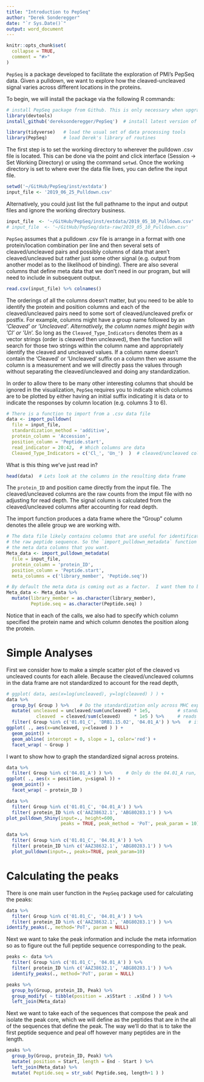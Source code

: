 ```yaml
---
title: "Introduction to PepSeq"
author: "Derek Sonderegger"
date: "`r Sys.Date()`"
output: word_document
---
```


```r
knitr::opts_chunk$set(
  collapse = TRUE,
  comment = "#>"
)
```

`PepSeq` is a package developed to facilitate the exploration of PMI's PepSeq data.  Given a pulldown, we want to explore how the cleaved-uncleaved signal varies across different locations in the proteins. 

To begin, we will install the package via the following R commands:
```r
# install PepSeq package from Github. This is only necessary when upgrading to a new version
library(devtools)
install_github('dereksonderegger/PepSeq')  # install latest version of Derek's PepSeq tools
```

```r
library(tidyverse)   # load the usual set of data processing tools
library(PepSeq)      # load Derek's library of routines
```

The first step is to set the working directory to wherever the pulldown .csv file is located.  This can be done via the point and click interface (Session -> Set Working Directory) or using the command `setwd`.  Once the working directory is set to where ever the data file lives, you can define the input file.
```r
setwd('~/GitHub/PepSeq/inst/extdata')
input_file <- '2019_06_25_Pulldown.csv'
```


Alternatively, you could just list the full pathname to the input and output files and ignore the working directory business. 
```r
input_file  <- '~/GitHub/PepSeq/inst/extdata/2019_05_10_Pulldown.csv'
# input_file  <- '~/GitHub/PepSeq/data-raw/2019_05_10_Pulldown.csv'
```


`PepSeq` assumes that a pulldown .csv file is arrange in a format with one protein/location combination
per line and then several sets of cleaved/uncleaved pairs and possibly columns of data that aren't cleaved/uncleaved but rather just some other signal (e.g. output from another model as to the likelihood of binding). There are also several columns that define meta data that we don't need in our program, but will need to include in subsequent output.

```r
read.csv(input_file) %>% colnames()
```

The orderings of all the columns doesn't matter, but you need to be able to identify the protein and position columns and each of the cleaved/uncleaved pairs need to some sort of cleaved/uncleaved prefix or postfix. For example, columns might have a group name followed by an '_Cleaved' or '_Uncleaved'.  Alternatively, the column names might begin with 'Cl_' or 'Un_'. So long as the `Cleaved_Type_Indicators` denotes them as a vector strings (order is cleaved then uncleaved), then the function will search for those two strings within the column name and appropriately identify the cleaved and uncleaved values. If a column name doesn't contain the 'Cleaved' or 'Uncleaved' suffix on a column then we assume the column is a measurement and we will directly pass the values through without separating the cleaved/uncleaved and doing any standardization.

In order to allow there to be many other interesting columns that should be ignored in the visualization, `PepSeq` requires you to indicate which columns are to be plotted by either having an initial suffix indicating it is data or to indicate the responses by column location (e.g. columns 3 to 6).

```r
# There is a function to import from a .csv data file
data <- import_pulldown(
  file = input_file, 
  standardization_method = 'additive',
  protein_column = 'Accession', 
  position_column = 'Peptide.start',
  read_indicator = 20:42,  # Which columns are data
  Cleaved_Type_Indicators = c('Cl_', 'Un_')  )  # cleaved/uncleaved columns end with _Cleaved or _Uncleaved
```

What is this thing we've just read in?
```r
head(data)  # Lets look at the columns in the resulting data frame
```
The `protein_ID` and position came directly from the input file. The cleaved/uncleaved columns are the raw counts from the imput file with no adjusting for read depth. The signal column is calculated from the cleaved/uncleaved columns after accounting for read depth. 


The import function produces a data frame where the "Group" column denotes the allele group we are working with.
```r
# The data file likely contains columns that are useful for identification of proteins. Or perhaps 
# the raw peptide sequence. So the `import_pulldown_metadata` function allows us to  pick out
# the meta data columns that you want.
Meta_data <- import_pulldown_metadata(
  file = input_file, 
  protein_column = 'protein_ID', 
  position_column = 'Peptide.start',
  meta_columns = c('library_member', 'Peptide.seq')) 

# By default the meta data is coming out as a factor.  I want them to be character strings.
Meta_data <- Meta_data %>%
  mutate(library_member = as.character(library_member),
         Peptide.seq = as.character(Peptide.seq) )
```

Notice that in each of the calls, we also had to specify which column specified the protein name and which column denotes the position along the protein.


# Simple Analyses

First we consider how to make a simple scatter plot of the cleaved vs uncleaved counts for each allele. Because the cleaved/uncleaved columns in the data frame are not standardized to account for the read depth,  

```r
# ggplot( data, aes(x=log(uncleaved), y=log(cleaved) ) ) +
data %>% 
  group_by( Group ) %>%    # Do the standardization only across MHC experiments
  mutate( uncleaved = uncleaved/sum(uncleaved) * 1e5,          # standardize the read depths...
           cleaved  = cleaved/sum(cleaved)     * 1e5 ) %>%     # reads per 10,000
  filter( Group %in% c('01.01_C', 'DRB1.15.02', '04.01_A') ) %>%   # if you only want one or more group
ggplot( ., aes(x=uncleaved, y=cleaved ) ) +
  geom_point() + 
  geom_abline( intercept = 0, slope = 1, color='red') +
  facet_wrap( ~ Group ) 
```



I want to show how to graph the standardized signal across proteins.
```r
data %>%
  filter( Group %in% c('04.01_A') ) %>%     # Only do the 04.01_A run, include all Proteins!
ggplot( ., aes(x = position, y=signal )) +
  geom_point() +
  facet_wrap( ~ protein_ID ) 
```

```r
data %>%
  filter( Group %in% c('01.01_C', '04.01_A') ) %>%
  filter( protein_ID %in% c('AAZ38632.1', 'ABG80283.1') ) %>%
plot_pulldown_Shiny(input=., height=600, 
                    peaks = TRUE, peak_method = 'PoT', peak_param = 10)

data %>%
  filter( Group %in% c('01.01_C', '04.01_A') ) %>%
  filter( protein_ID %in% c('AAZ38632.1', 'ABG80283.1') ) %>%
  plot_pulldown(input=., peaks=TRUE, peak_param=10)
```


# Calculating the peaks

There is one main user function in the `PepSeq` package used for calculating the peaks: 

```r
data %>%
  filter( Group %in% c('01.01_C', '04.01_A') ) %>%
  filter( protein_ID %in% c('AAZ38632.1', 'ABG80283.1') ) %>%
identify_peaks(., method='PoT', param = NULL)

```

Next we want to take the peak information and include the meta information  so as to 
figure out the full peptide sequence corresponding to the peak.

```r
peaks <- data %>%
  filter( Group %in% c('01.01_C', '04.01_A') ) %>%
  filter( protein_ID %in% c('AAZ38632.1', 'ABG80283.1') ) %>%
  identify_peaks(., method='PoT', param = NULL)

peaks %>% 
  group_by(Group, protein_ID, Peak) %>%
  group_modify( ~ tibble(position = .x$Start : .x$End ) ) %>%
  left_join(Meta_data)

```


Next we want to take each of the sequences that compose the peak and 
isolate the peak core, which we will define as the peptides that are in the
all of the sequences that define the peak. The way we'll do that is to 
take the first peptide sequence and peal off however many peptides are in the length.
```r
peaks %>% 
  group_by(Group, protein_ID, Peak) %>%
  mutate( position = Start, length = End - Start ) %>%
  left_join(Meta_data) %>% 
  mutate( Peptide.seq = str_sub( Peptide.seq, length+1 ) )
  
```

